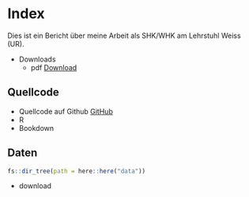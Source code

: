 # Index {- #index}

Dies ist ein Bericht über meine Arbeit als SHK/WHK am Lehrstuhl Weiss (UR).

- Downloads 
  - pdf [Download](./downloads/tpt_goldbonder_bericht.pdf)

## Quellcode {-}

- Quellcode auf Github [GitHub](https://github.com/kdschneider/tpt-goldbonder)
- R
- Bookdown

## Daten {-}

```r
fs::dir_tree(path = here::here("data"))
```

- download
